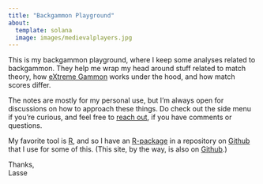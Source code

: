 ```yaml
---
title: "Backgammon Playground"
about:
  template: solana
  image: images/medievalplayers.jpg
---
```

This is my backgammon playground, where I keep some analyses related to backgammon. They help me wrap my head around stuff related to match theory, how [eXtreme Gammon](https://www.extremegammon.com/) works under the hood, and how match scores differ. 

The notes are mostly for my personal use, but I'm always open for discussions on how to approach these things. Do check out the side menu if you're curious, and feel free to [reach out](https://twitter.com/lassehmadsen), if you have comments or questions. 

My favorite tool is [R](https://www.r-project.org/), and so I have an [R-package](https://lassehjorthmadsen.github.io/bglab/) in a repository on [Github](https://github.com/lassehjorthmadsen/bglab) that I use for some of this. (This site, by the way, is also on [Github](https://github.com/lassehjorthmadsen/bganalyses).) 

Thanks,\
Lasse
\
\
\
\
\
\
\
\

